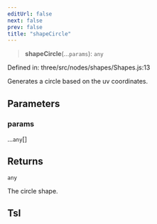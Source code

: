 ```yaml
---
editUrl: false
next: false
prev: false
title: "shapeCircle"
---
```


> **shapeCircle**(...`params`): `any`

Defined in: three/src/nodes/shapes/Shapes.js:13

Generates a circle based on the uv coordinates.

## Parameters

### params

...`any`[]

## Returns

`any`

The circle shape.

## Tsl
